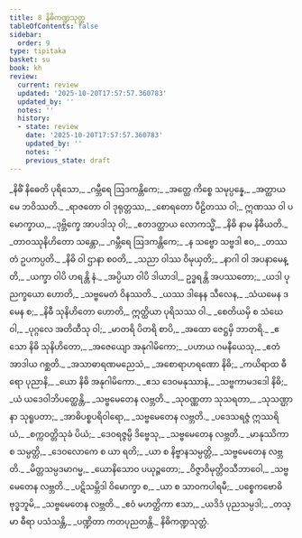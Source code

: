```yaml
---
title: 8 နိဓိကဏ္ဍသုတ္တ
tableOfContents: false
sidebar:
  order: 9
type: tipitaka
basket: su
book: kh
review:
  current: review
  updated: '2025-10-20T17:57:57.360783'
  updated_by: ''
  notes: ''
  history:
  - state: review
    date: '2025-10-20T17:57:57.360783'
    updated_by: ''
    notes: ''
    previous_state: draft
---
```



<DynamicBreadcrumb />


<ReviewStatus review={frontmatter.review} showDetails={true} />

<HypothesisAnnotation frontmatter={frontmatter} />

<Division number="1" book="kh" e="ch" v="18" p="10">

<Paragraph number="78" type="verses" book="kh">
_နိဓိံ နိဓေတိ ပုရိသော,_  
_ဂမ္ဘီရေ ဩဒကန္တိကေ;_  
_အတ္ထေ ကိစ္စေ သမုပ္ပန္နေ,_  
_အတ္ထာယ မေ ဘဝိဿတိ._  

</Paragraph>

</Division>
<Division number="2" book="kh" e="ch" v="18" p="9">

<Paragraph number="79" type="verses" book="kh">
_ရာဇတော ဝါ ဒုရုတ္တဿ,_  
_စောရတော ပီဠိတဿ ဝါ;_  
ဣဏဿ ဝါ ပမောက္ခာယ,_  
_ဒုဗ္ဘိက္ခေ အာပဒါသု ဝါ;_  
_ဧတဒတ္ထာယ လောကသ္မိံ,_  
_နိဓိ နာမ နိဓီယတိ._  

</Paragraph>

</Division>
<Division number="3" book="kh" e="ch" v="18" p="9">

<Paragraph number="80" type="verses" book="kh">
_တာဝဿုနိဟိတော သန္တော,_  
_ဂမ္ဘီရေ ဩဒကန္တိကေ;_  
_န သဗ္ဗော သဗ္ဗဒါ ဧဝ,_  
_တဿ တံ ဥပကပ္ပတိ._  

</Paragraph>

</Division>
<Division number="4" book="kh" e="ch" v="18" p="9">

<Paragraph number="81" type="verses" book="kh">
_နိဓိ ဝါ ဌာနာ စဝတိ,_  
_သညာ ဝါဿ ဝိမုယှတိ;_  
_နာဂါ ဝါ အပနာမေန္တိ,_  
_ယက္ခာ ဝါပိ ဟရန္တိ နံ._  

</Paragraph>

</Division>
<Division number="5" book="kh" e="ch" v="18" p="9">

<Paragraph number="82" type="verses" book="kh">
_အပ္ပိယာ ဝါပိ ဒါယာဒါ,_  
ဥဒ္ဓရန္တိ အပဿတော;_  
_ယဒါ ပုညက္ခယော ဟောတိ,_  
_သဗ္ဗမေတံ ဝိနဿတိ._  

</Paragraph>

</Division>
<Division number="6" book="kh" e="ch" v="18" p="9">

<Paragraph number="83" type="verses" book="kh">
_ယဿ ဒါနေန သီလေန,_  
_သံယမေန ဒမေန စ;_  
_နိဓီ သုနိဟိတော ဟောတိ,_  
ဣတ္ထိယာ ပုရိသဿ ဝါ._  

</Paragraph>

</Division>
<Division number="7" book="kh" e="ch" v="18" p="10">

<Paragraph number="84" type="verses" book="kh">
_စေတိယမှိ စ သံဃေ ဝါ,_  
_ပုဂ္ဂလေ အတိထီသု ဝါ;_  
_မာတရိ ပိတရိ စာပိ,_  
_အထော ဇေဋ္ဌမှိ ဘာတရိ._  

</Paragraph>

</Division>
<Division number="8" book="kh" e="ch" v="18" p="10">

<Paragraph number="85" type="verses" book="kh">
_ဧသော နိဓိ သုနိဟိတော,_  
_အဇေယျော အနုဂါမိကော;_  
_ပဟာယ ဂမနီယေသု,_  
_ဧတံ အာဒါယ ဂစ္ဆတိ._  

</Paragraph>

</Division>
<Division number="9" book="kh" e="ch" v="18" p="10">

<Paragraph number="86" type="verses" book="kh">
_အသာဓာရဏမညေသံ,_  
_အစောရာဟရဏော နိဓိ;_  
_ကယိရာထ ဓီရော ပုညာနိ,_  
_ယော နိဓိ အနုဂါမိကော._  

</Paragraph>

</Division>
<Division number="10" book="kh" e="ch" v="18" p="10">

<Paragraph number="87" type="verses" book="kh">
_ဧသ ဒေဝမနုဿာနံ,_  
_သဗ္ဗကာမဒဒေါ နိဓိ;_  
_ယံ ယဒေဝါဘိပတ္ထေန္တိ,_  
_သဗ္ဗမေတေန လဗ္ဘတိ._  

</Paragraph>

</Division>
<Division number="11" book="kh" e="ch" v="18" p="10">

<Paragraph number="88" type="verses" book="kh">
_သုဝဏ္ဏတာ သုသရတာ,_  
_သုသဏ္ဌာနာ သုရူပတာ;_  
_အာဓိပစ္စပရိဝါရော,_  
_သဗ္ဗမေတေန လဗ္ဘတိ._  

</Paragraph>

</Division>
<Division number="12" book="kh" e="ch" v="18" p="10">

<Paragraph number="89" type="verses" book="kh">
_ပဒေသရဇ္ဇံ ဣဿရိယံ,_  
_စက္ကဝတ္တိသုခံ ပိယံ;_  
_ဒေဝရဇ္ဇမ္ပိ ဒိဗ္ဗေသု,_  
_သဗ္ဗမေတေန လဗ္ဘတိ._  

</Paragraph>

</Division>
<Division number="13" book="kh" e="ch" v="18" p="10">

<Paragraph number="90" type="verses" book="kh">
_မာနုဿိကာ စ သမ္ပတ္တိ,_  
_ဒေဝလောကေ စ ယာ ရတိ;_  
_ယာ စ နိဗ္ဗာနသမ္ပတ္တိ,_  
_သဗ္ဗမေတေန လဗ္ဘတိ._  

</Paragraph>

</Division>
<Division number="14" book="kh" e="ch" v="18" p="10">

<Paragraph number="91" type="verses" book="kh">
_မိတ္တသမ္ပဒမာဂမ္မ,_  
_ယောနိသောဝ ပယုဉ္ဇတော;_  
_ဝိဇ္ဇာဝိမုတ္တိဝသီဘာဝေါ,_  
_သဗ္ဗမေတေန လဗ္ဘတိ._  

</Paragraph>

</Division>
<Division number="15" book="kh" e="ch" v="18" p="10">

<Paragraph number="92" type="verses" book="kh">
_ပဋိသမ္ဘိဒါ ဝိမောက္ခာ စ,_  
_ယာ စ သာဝကပါရမီ;_  
_ပစ္စေကဗောဓိ ဗုဒ္ဓဘူမိ,_  
_သဗ္ဗမေတေန လဗ္ဘတိ._  

</Paragraph>

</Division>
<Division number="16" book="kh" e="ch" v="18" p="10">

<Paragraph number="93" type="verses" book="kh">
_ဧဝံ မဟတ္ထိကာ ဧသာ,_  
_ယဒိဒံ ပုညသမ္ပဒါ;_  
_တသ္မာ ဓီရာ ပသံသန္တိ,_  
_ပဏ္ဍိတာ ကတပုညတန္တိ._  


</Paragraph>
</Division>

<Paragraph number="94" type="center" book="kh">
နိဓိကဏ္ဍသုတ္တံ.
</Paragraph>